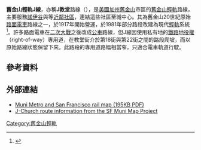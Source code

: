 {{Infobox rail line
|box_width      = 280px
|rail_name      = 舊金山輕軌J線<br>J Church
|banner_color   = #faa634
|logo_filename  = J Church logo.svg
|logo_width    = 100px
|image          = Inbound J Church train in Dolores Park, July 2017.JPG
|imagesize      = 250px
|caption        = J线列车在{{link-en|都勒公园|Mission Dolores Park}}内（2017年7月）
|type           = [[輕軌|輕軌]] 
|system         = [[舊金山輕軌|舊金山輕軌]]
|locale         = [[美國|美國]][[加利福尼亞州|加利福尼亞州]][[舊金山|舊金山]]
|start          = [[內河碼頭站|內河碼頭站]]
|end            = [[巴爾波亞公園站|巴爾波亞公園站]]
|stations       = 25
|ridership      = 14,787 <small>(2013)</small><ref name="ridership">{{cite web |url=http://www.sfmta.com/node/97906#overlay-context=node/97906 |title=TEP Route Data & Proposed Changes |publisher=[[舊金山市交通局|舊金山市交通局]] (SFMTA) |year=2013 |accessdate=2013-12-15 |archive-date=2014-03-30 |archive-url=https://web.archive.org/web/20140330051247/http://www.sfmta.com/node/97906#overlay-context=node/97906 |dead-url=no }}</ref>
|open           = 1917年
|owner          = [[舊金山市交通局|舊金山市交通局]]
|operator       = [[舊金山城市鐵路|舊金山城市鐵路]]
|character      =  輕軌（地下化與平面道路）
|stock          = 151 [[安薩爾多百瑞達|安薩爾多百瑞達]]輕軌列車<br>（高底盤）<br>[[F_Market_&_Wharves|F Market]] historic streetcars<br>(pull-out and pull-in runs only)
|linelength     = 
|gauge          = {{RailGauge|ussg}}<br>([[標準軌|標準軌]])
|el             = 600 [[伏特|V]] [[直流電|DC]] [[架空電纜_(鐵路)|架空線]]
|elevation      = 
|map            = {{Infobox rdt|J Church|legend=0|navbar=1}}
}}

'''舊金山輕軌J線'''，亦稱'''J教堂'''路線（{{lang-en|J Church}}），是[[美國|美國]][[加州|加州]][[舊金山|舊金山]]市區的[[舊金山輕軌|舊金山輕軌]]路線，主要服務[[諾伊谷|諾伊谷]]與{{link-en|巴爾波亞公園 (舊金山)|Balboa Park, San Francisco|巴爾波亞公園}}等[[近鄰社區|近鄰社區]]，連結這些社區至城中心。其為舊金山20世紀原始[[路面電車|路面電車]]路線之一，於1917年開始營運，於1981年部分路段改建為現代[[輕軌|輕軌]]系統<ref name=mckane-perles1982>{{cite book |last=McKane |first=John |last2=Perles |first2=Anthony |title=Inside Muni: The Properties and Operations of the Municipal Railway of San Francisco |year=1982 |publisher=[[Interurban_Press|Interurban Press]]|location=Glendale, CA (US) |pages=189–190 |isbn=0-916374-49-1}}</ref>。許多路面電車在[[二次大戰|二次大戰]]之後改成[[公共汽車|公車]]路線，但J線因使用私有地的[[鐵路地役權|鐵路地役權]]（right-of-way）專用道，在教堂街介於第18街與第22街之間的路段爬坡，而以原始路線狀態保留下來。此路段的專用道路幅相當窄，只適合電車軌道行駛。

==參考資料==
{{Reflist}}

==外部連結==
*[https://web.archive.org/web/20071214165734/http://www.sfmta.com/cms/mmaps/documents/J.pdf Muni Metro and San Francisco rail map (195KB PDF)]
*[https://web.archive.org/web/20050501072515/http://fusion.sims.berkeley.edu/MuniMap/Prototype/lineDetail.cfm?lineNum=J J-Church route information from the SF Muni Map Project]

{{Portal|舊金山灣區}}
{{交通小作品}}
{{旧金山轻轨车站列表|J|nocat}}
{{Muni}}

[[Category:舊金山輕軌|Category:舊金山輕軌]]